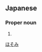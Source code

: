 ==Japanese==
{{ja-kanjitab|細|見}}

===Proper noun===
{{ja-pos|proper|ほそみ}}

# {{surname|lang=ja}}

[[Category:Japanese surnames|ほそみ]]